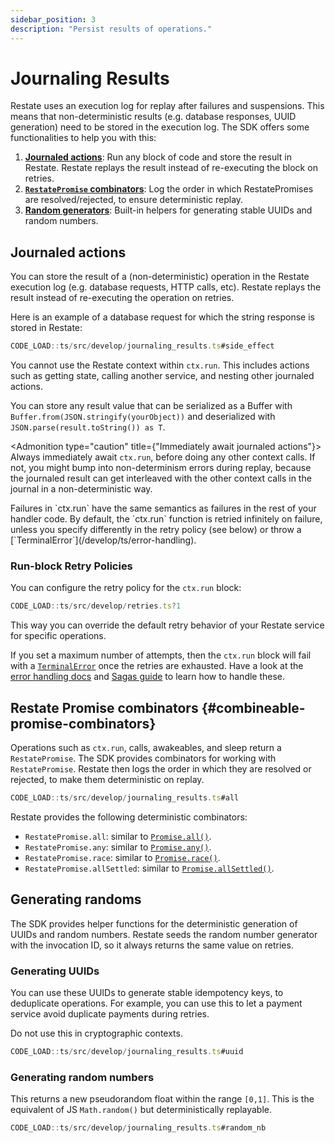 ```yaml
---
sidebar_position: 3
description: "Persist results of operations."
---
```



# Journaling Results

Restate uses an execution log for replay after failures and suspensions.
This means that non-deterministic results (e.g. database responses, UUID generation) need to be stored in the execution log.
The SDK offers some functionalities to help you with this:
1. **[Journaled actions](/develop/ts/journaling-results#journaled-actions)**: Run any block of code and store the result in Restate. Restate replays the result instead of re-executing the block on retries.
2. **[`RestatePromise` combinators](/develop/ts/journaling-results#combineable-promise-combinators)**: Log the order in which RestatePromises are resolved/rejected, to ensure deterministic replay.
3. **[Random generators](/develop/ts/journaling-results#generating-randoms)**: Built-in helpers for generating stable UUIDs and random numbers.

## Journaled actions
You can store the result of a (non-deterministic) operation in the Restate execution log (e.g. database requests, HTTP calls, etc).
Restate replays the result instead of re-executing the operation on retries.

Here is an example of a database request for which the string response is stored in Restate:
```typescript
CODE_LOAD::ts/src/develop/journaling_results.ts#side_effect
```

You cannot use the Restate context within `ctx.run`.
This includes actions such as getting state, calling another service, and nesting other journaled actions.

You can store any result value that can be serialized as a Buffer with `Buffer.from(JSON.stringify(yourObject))` and deserialized with `JSON.parse(result.toString()) as T`.

<Admonition type="caution" title={"Immediately await journaled actions"}>
Always immediately await `ctx.run`, before doing any other context calls.
If not, you might bump into non-determinism errors during replay,
because the journaled result can get interleaved with the other context calls in the journal in a non-deterministic way.
</Admonition>

<Admonition type="note" title="Failure semantics">
Failures in `ctx.run` have the same semantics as failures in the rest of your handler code.
By default, the `ctx.run` function is retried infinitely on failure, unless you specify differently in the retry policy (see below) or throw a [`TerminalError`](/develop/ts/error-handling).
</Admonition>

### Run-block Retry Policies

You can configure the retry policy for the `ctx.run` block:

```ts
CODE_LOAD::ts/src/develop/retries.ts?1
```

This way you can override the default retry behavior of your Restate service for specific operations.

If you set a maximum number of attempts, then the `ctx.run` block will fail with a [`TerminalError`](/develop/ts/error-handling) once the retries are exhausted.
Have a look at the [error handling docs](/develop/ts/error-handling) and [Sagas guide](/guides/sagas) to learn how to handle these.


## Restate Promise combinators {#combineable-promise-combinators}
Operations such as `ctx.run`, calls, awakeables, and sleep return a `RestatePromise`.
The SDK provides combinators for working with `RestatePromise`.
Restate then logs the order in which they are resolved or rejected, to make them deterministic on replay.

```ts
CODE_LOAD::ts/src/develop/journaling_results.ts#all
```

Restate provides the following deterministic combinators:
- `RestatePromise.all`: similar to [`Promise.all()`](https://developer.mozilla.org/en-US/docs/Web/JavaScript/Reference/Global_Objects/Promise/all).
- `RestatePromise.any`: similar to [`Promise.any()`](https://developer.mozilla.org/en-US/docs/Web/JavaScript/Reference/Global_Objects/Promise/any).
- `RestatePromise.race`: similar to [`Promise.race()`](https://developer.mozilla.org/en-US/docs/Web/JavaScript/Reference/Global_Objects/Promise/race).
- `RestatePromise.allSettled`: similar to [`Promise.allSettled()`](https://developer.mozilla.org/en-US/docs/Web/JavaScript/Reference/Global_Objects/Promise/allSettled).

## Generating randoms
The SDK provides helper functions for the deterministic generation of UUIDs and random numbers. Restate seeds the random number generator with the invocation ID, so it always returns the same value on retries.

### Generating UUIDs

You can use these UUIDs to generate stable idempotency keys, to deduplicate operations. For example, you can use this to let a payment service avoid duplicate payments during retries.

Do not use this in cryptographic contexts.

```typescript
CODE_LOAD::ts/src/develop/journaling_results.ts#uuid
```


### Generating random numbers


This returns a new pseudorandom float within the range `[0,1]`.
This is the equivalent of JS `Math.random()` but deterministically replayable.

```typescript
CODE_LOAD::ts/src/develop/journaling_results.ts#random_nb
```
